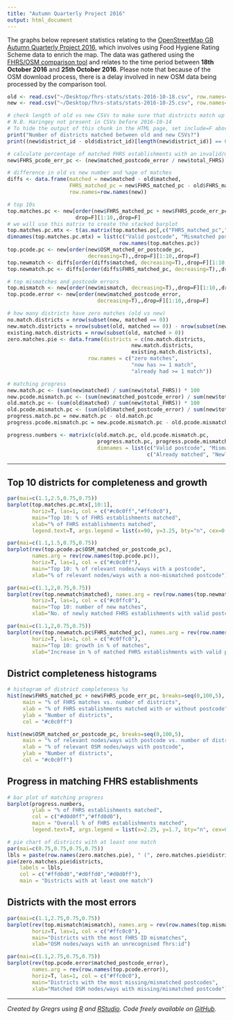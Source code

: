 ```yaml
---
title: "Autumn Quarterly Project 2016"
output: html_document
---
```


The graphs below represent statistics relating to the [OpenStreetMap GB Autumn Quarterly Project 2016](https://wiki.openstreetmap.org/wiki/UK_2016_Q4_Project:_Food_Hygiene_Ratings), which involves using Food Hygiene Rating Scheme data to enrich the map. The data was gathered using the [FHRS/OSM comparison tool](http://gregrs.dev.openstreetmap.org/fhrs/) and relates to the time period between **18th October 2016** and **25th October 2016**. Please note that because of the OSM download process, there is a delay involved in new OSM data being processed by the comparison tool.

```r
old <- read.csv("~/Desktop/fhrs-stats/stats-2016-10-18.csv", row.names=2)
new <- read.csv("~/Desktop/fhrs-stats/stats-2016-10-25.csv", row.names=2)

# check length of old vs new CSVs to make sure that districts match up
# N.B. Haringey not present in CSVs before 2016-10-14
# To hide the output of this chunk in the HTML page, set include=F above
print("Number of districts matched between old and new CSVs?")
print((new$district_id - old$district_id)[length(new$district_id)] == 0)

# calculate percentage of matched FHRS establishments with an invalid/missing postcode
new$FHRS_pcode_err_pc <- (new$matched_postcode_error / new$total_FHRS) * 100
```

```r
# difference in old vs new number and %age of matches
diffs <- data.frame(matched = new$matched - old$matched,
                    FHRS_matched_pc = new$FHRS_matched_pc - old$FHRS_matched_pc,
                    row.names=row.names(new))

# top 10s
top.matches.pc <- new[order(new$FHRS_matched_pc + new$FHRS_pcode_err_pc, decreasing=T),,
                      drop=F][1:10,,drop=F]
# we will use this matrix to create the stacked barplot
top.matches.pc.mtx <- t(as.matrix(top.matches.pc[,c("FHRS_matched_pc","FHRS_pcode_err_pc")]))
dimnames(top.matches.pc.mtx) = list(c("Valid postcode", "Mismatched postcode"),
                                    row.names(top.matches.pc))
top.pcode.pc <- new[order(new$OSM_matched_or_postcode_pc,
                          decreasing=T),,drop=F][1:10,,drop=F]
top.newmatch <- diffs[order(diffs$matched, decreasing=T),,drop=F][1:10,,drop=F]
top.newmatch.pc <- diffs[order(diffs$FHRS_matched_pc, decreasing=T),,drop=F][1:10,,drop=F]

# top mismatches and postcode errors
top.mismatch <- new[order(new$mismatch, decreasing=T),,drop=F][1:10,,drop=F]
top.pcode.error <- new[order(new$matched_postcode_error,
                             decreasing=T),,drop=F][1:10,,drop=F]
```

```r
# how many districts have zero matches (old vs new)
no.match.districts = nrow(subset(new, matched == 0))
new.match.districts = nrow(subset(old, matched == 0)) - nrow(subset(new, matched == 0))
existing.match.districts = nrow(subset(old, matched > 0))
zero.matches.pie <- data.frame(districts = c(no.match.districts,
                                        new.match.districts,
                                        existing.match.districts),
                          row.names = c("zero matches",
                                        "now has >= 1 match",
                                        "already had >= 1 match"))
```

```r
# matching progress
new.match.pc <- (sum(new$matched) / sum(new$total_FHRS)) * 100
new.pcode.mismatch.pc <- (sum(new$matched_postcode_error) / sum(new$total_FHRS)) * 100
old.match.pc <- (sum(old$matched) / sum(new$total_FHRS)) * 100
old.pcode.mismatch.pc <- (sum(old$matched_postcode_error) / sum(new$total_FHRS)) * 100
progress.match.pc = new.match.pc - old.match.pc
progress.pcode.mismatch.pc = new.pcode.mismatch.pc - old.pcode.mismatch.pc

progress.numbers <- matrix(c(old.match.pc, old.pcode.mismatch.pc,
                             progress.match.pc, progress.pcode.mismatch.pc), nrow=2, ncol=2,
                             dimnames = list(c("Valid postcode", "Mismatched postcode"),
                                             c("Already matched", "Newly matched")))
```

<hr>

## Top 10 districts for completeness and growth

```r
par(mai=c(1.1,2.5,0.75,0.75))
barplot(top.matches.pc.mtx[,10:1],
        horiz=T, las=1, col = c("#c0c0ff","#ffc0c0"),
        main="Top 10: % of FHRS establishments matched",
        xlab="% of FHRS establishments matched",
        legend.text=T, args.legend = list(x=90, y=3.25, bty="n", cex=0.85))
```

```r
par(mai=c(1.1,1.5,0.75,0.75))
barplot(rev(top.pcode.pc$OSM_matched_or_postcode_pc),
        names.arg = rev(row.names(top.pcode.pc)),
        horiz=T, las=1, col = c("#c0c0ff"),
        main="Top 10: % of relevant nodes/ways with a postcode",
        xlab="% of relevant nodes/ways with a non-mismatched postcode")
```

```r
par(mai=c(1.1,2,0.75,0.75))
barplot(rev(top.newmatch$matched), names.arg = rev(row.names(top.newmatch)),
        horiz=T, las=1, col = c("#c0ffc0"),
        main="Top 10: number of new matches",
        xlab="No. of newly matched FHRS establishments with valid postcodes")
```

```r
par(mai=c(1.1,2,0.75,0.75))
barplot(rev(top.newmatch.pc$FHRS_matched_pc), names.arg = rev(row.names(top.newmatch.pc)),
        horiz=T, las=1, col = c("#c0ffc0"),
        main="Top 10: growth in % of matches",
        xlab="Increase in % of matched FHRS establishments with valid postcodes")
```

## District completeness histograms

```r
# histogram of district completeness %s
hist(new$FHRS_matched_pc + new$FHRS_pcode_err_pc, breaks=seq(0,100,5),
     main = "% of FHRS matches vs. number of districts",
     xlab = "% of FHRS establishments matched with or without postcode",
     ylab = "Number of districts",
     col = "#c0c0ff")
```

```r
hist(new$OSM_matched_or_postcode_pc, breaks=seq(0,100,5),
     main = "% of relevant nodes/ways with postcode vs. number of districts",
     xlab = "% of relevant OSM nodes/ways with postcode",
     ylab = "Number of districts",
     col = "#c0c0ff")
```

## Progress in matching FHRS establishments

```r
# bar plot of matching progress
barplot(progress.numbers,
        ylab = "% of FHRS establishments matched",
        col = c("#d0d0ff","#ffd0d0"),
        main = "Overall % of FHRS establishments matched",
        legend.text=T, args.legend = list(x=2.25, y=1.7, bty="n", cex=0.9))
```

```r
# pie chart of districts with at least one match
par(mai=c(0.75,0.75,0.75,0.75))
lbls = paste(row.names(zero.matches.pie), " (", zero.matches.pie$districts, ")", sep="")
pie(zero.matches.pie$districts,
    labels = lbls,
    col = c("#ffd0d0","#d0ffd0","#d0d0ff"),
    main = "Districts with at least one match")
```

## Districts with the most errors

```r
par(mai=c(1.1,2.75,0.75,0.75))
barplot(rev(top.mismatch$mismatch), names.arg = rev(row.names(top.mismatch)),
        horiz=T, las=1, col = c("#ffc0c0"),
        main="Districts with the most FHRS ID mismatches",
        xlab="OSM nodes/ways with an unrecognised fhrs:id")
```

```r
par(mai=c(1.1,2.75,0.75,0.75))
barplot(rev(top.pcode.error$matched_postcode_error),
        names.arg = rev(row.names(top.pcode.error)),
        horiz=T, las=1, col = c("#ffc0c0"),
        main="Districts with the most missing/mismatched postcodes",
        xlab="Matched OSM nodes/ways with missing/mismatched postcode")
```

<hr>

*Created by Gregrs using [R](https://www.r-project.org) and [RStudio](https://www.rstudio.com). Code freely available on [GitHub](https://github.com/gregrs-uk/fhrs-osm-stats).*